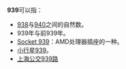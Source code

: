 <!--{{整数
| list = {{Numbers digits}}
| 数字 = 939
| 质因数分解 = <math>3\times313</math>
| 罗马数字 = CMXXIX
}}-->
'''939'''可以指：
*[[938|938]]与[[940|940]]之间的自然数。
*939年与前939年。
*[[Socket_939|Socket 939]]：AMD处理器插座的一种。
*[[小行星939|小行星939]]。
*[[上海公交939路|上海公交939路]]

{{消歧义|Cat=数字消歧义}}